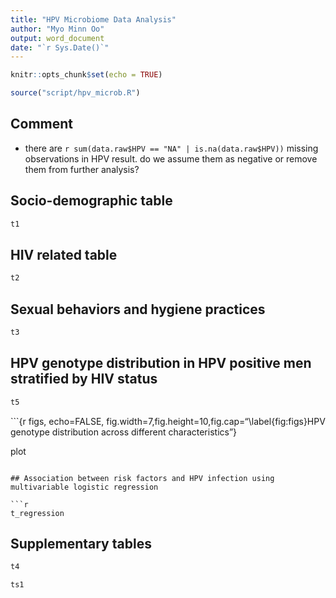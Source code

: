 ---
title: "HPV Microbiome Data Analysis"
author: "Myo Minn Oo"
output: word_document
date: "`r Sys.Date()`"
---

```{r setup, include=FALSE}
knitr::opts_chunk$set(echo = TRUE)

source("script/hpv_microb.R")
```

## Comment

- there are `r sum(data.raw$HPV == "NA" | is.na(data.raw$HPV))` missing observations in HPV result. do we assume them as negative or remove them from further analysis? 



## Socio-demographic table 

```{r echo=FALSE, message=FALSE, warning=FALSE, paged.print=TRUE}
t1  
```

## HIV related table

```{r echo=FALSE, message=FALSE, warning=FALSE, paged.print=TRUE}
t2
```

## Sexual behaviors and hygiene practices

```{r echo=FALSE, message=FALSE, warning=FALSE, paged.print=TRUE}
t3
```

## HPV genotype distribution in HPV positive men stratified by HIV status

```{r echo=FALSE, message=FALSE, warning=FALSE, paged.print=TRUE}
t5
```

```{r figs, echo=FALSE, fig.width=7,fig.height=10,fig.cap="\\label{fig:figs}HPV genotype distribution across different characteristics"}

plot
```

## Association between risk factors and HPV infection using multivariable logistic regression 

```{r echo=FALSE, message=FALSE, warning=FALSE, paged.print=TRUE}
t_regression
```


## Supplementary tables

```{r echo=FALSE, message=FALSE, warning=FALSE, paged.print=TRUE}
t4
```

```{r echo=FALSE, message=FALSE, warning=FALSE, paged.print=TRUE}
ts1
```
